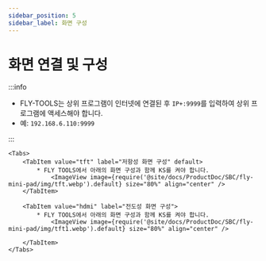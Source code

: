 ```yaml
---
sidebar_position: 5
sidebar_label: 화면 구성
---
```







# 화면 연결 및 구성

:::info

* FLY-TOOLS는 상위 프로그램이 인터넷에 연결된 후 `IP+:9999`를 입력하여 상위 프로그램에 액세스해야 합니다.
* 예: `192.168.6.110:9999`

:::

    <Tabs>
        <TabItem value="tft" label="저항성 화면 구성" default>
            * FLY TOOLS에서 아래의 화면 구성과 함께 KS를 켜야 합니다.
                <ImageView image={require('@site/docs/ProductDoc/SBC/fly-mini-pad/img/tft.webp').default} size="80%" align="center" />
        </TabItem>

        <TabItem value="hdmi" label="전도성 화면 구성">
            * FLY TOOLS에서 아래의 화면 구성과 함께 KS를 켜야 합니다.
                <ImageView image={require('@site/docs/ProductDoc/SBC/fly-mini-pad/img/tft1.webp').default} size="80%" align="center" />

        </TabItem>
    </Tabs>

